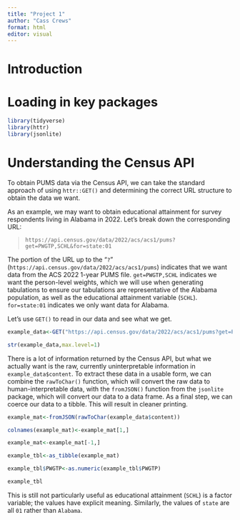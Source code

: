 ```yaml
---
title: "Project 1"
author: "Cass Crews"
format: html
editor: visual
---
```


# Introduction

# Loading in key packages

```r
library(tidyverse)
library(httr)
library(jsonlite)
```

# Understanding the Census API

To obtain PUMS data via the Census API, we can take the standard approach of using `httr::GET()` and determining the correct URL structure to obtain the data we want. 

As an example, we may want to obtain educational attainment for survey respondents living in Alabama in 2022. Let's break down the corresponding URL:

> `https://api.census.gov/data/2022/acs/acs1/pums?get=PWGTP,SCHL&for=state:01`

The portion of the URL up to the "`?`" (`https://api.census.gov/data/2022/acs/acs1/pums`) indicates that we want data from the ACS 2022 1-year PUMS file. `get=PWGTP,SCHL` indicates we want the person-level weights, which we will use when generating tabulations to ensure our tabulations are representative of the Alabama population, as well as the educational attainment variable (`SCHL`). `for=state:01` indicates we only want data for Alabama. 

Let's use `GET()` to read in our data and see what we get. 

```r
example_data<-GET("https://api.census.gov/data/2022/acs/acs1/pums?get=PWGTP,SCHL&for=state:01")

str(example_data,max.level=1)
```

There is a lot of information returned by the Census API, but what we actually want is the raw, currently uninterpretable information in `example_data$content`. To extract these data in a usable form, we can combine the `rawToChar()` function, which will convert the raw data to human-interpretable data, with the `fromJSON()` function from the `jsonlite` package, which will convert our data to a data frame. As a final step, we can coerce our data to a tibble. This will result in cleaner printing. 

```r
example_mat<-fromJSON(rawToChar(example_data$content))

colnames(example_mat)<-example_mat[1,]

example_mat<-example_mat[-1,]

example_tbl<-as_tibble(example_mat)

example_tbl$PWGTP<-as.numeric(example_tbl$PWGTP)

example_tbl
```

This is still not particularly useful as educational attainment (`SCHL`) is a factor variable; the values have explicit meaning. Similarly, the values of `state` are all `01` rather than `Alabama`. 

